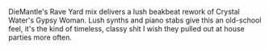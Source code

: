 

<Masthead title={title} date={date} />

<SoundcloudPlayer src="https://soundcloud.com/dj_rave_on/gypsy-woman-rave-yard-mix" />

DieMantle's Rave Yard mix delivers a lush beakbeat rework of Crystal Water's Gypsy Woman.
Lush synths and piano stabs give this an old-school feel, it's the kind of timeless, classy shit I wish they pulled out
at house parties more often.

<SpotifyPlayer trackURI="75DRC5dSzEPfoemHgAFZNH" />
